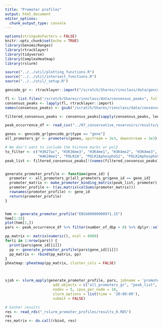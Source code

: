 ```yaml
---
title: "Promoter profiles"
output: html_document
editor_options: 
  chunk_output_type: console
---
```



```r
options(stringsAsFactors = FALSE)
knitr::opts_chunk$set(echo = TRUE)
library(GenomicRanges)
library(rtracklayer)
library(tidyverse)
library(ComplexHeatmap)
library(rslurm)

source("../../util/plotting_functions.R")
source("../../util/intersect_functions.R")
source("../../util/_setup.R")
```

```r
gencode_gr <- rtracklayer::import("/scratch/Shares/rinnclass/data/gencode.v32.annotation.gtf")

fl <- list.files("/scratch/Shares/rinnclass/data/consensus_peaks", full.names = TRUE)
consensus_peaks <- lapply(fl, rtracklayer::import)
names(consensus_peaks) <- gsub("/scratch/Shares/rinnclass/data/consensus_peaks/|.bed", "", fl)

filtered_consensus_peaks <- consensus_peaks[sapply(consensus_peaks, length) > 250]

peak_occurrence_df <- read_csv("../07_conservative_reservoirs/results/peak_occurrence_df.csv")
```

```r
genes <- gencode_gr[gencode_gr$type == "gene"]
all_promoters_gr <- promoters(genes, upstream = 3e3, downstream = 3e3)
```

```r
# We don't want to include the histone marks or pol2
to_filter <- c("H3K27ac", "H3K36me3", "H3K4me1", "H3K4me2", "H3K4me3", "H3K9ac", "H3K9me3", 
               "H4K20me1", "POLR2A", "POLR2AphosphoS2", "POLR2AphosphoS5")
peak_list <- filtered_consensus_peaks[!(names(filtered_consensus_peaks) %in% to_filter)]


generate_promoter_profile <- function(gene_id) {
  promoter <- all_promoters_gr[all_promoters_gr$gene_id == gene_id]
  promoter_matrix <- make_promoter_binding_matrix(peak_list, promoter)
  promoter_profile <- t(as.matrix(colSums(promoter_matrix)))
  rownames(promoter_profile) <- gene_id
  return(promoter_profile)
}


hmm <- generate_promoter_profile("ENSG00000000971.15")
hmm[1:10]
plot(hmm[1,])
pars <- peak_occurrence_df %>% filter(number_of_dbp > 0) %>% dplyr::select(gene_id) %>% dplyr::slice(1:40)

pp_matrix <- matrix(numeric(), ncol = 6000)
for(i in 1:nrow(pars)) {
  print(pars$gene_id[[i]])
  pp <- generate_promoter_profile(pars$gene_id[[i]])
  pp_matrix <- rbind(pp_matrix, pp)
}
pheatmap::pheatmap(pp_matrix, cluster_cols = FALSE)



sjob <- slurm_apply(generate_promoter_profile, pars, jobname = 'promoter_profiles',
                      add_objects = c("all_promoters_gr", "peak_list", "make_promoter_binding_matrix", "extract_peak_view"),
                      nodes = 5, cpus_per_node = 10, 
                      slurm_options = list(time = '20:00:00'),
                      submit = FALSE)
```

```r
# Gather results
res <- read_rds("_rslurm_promoter_profiles/results_0.RDS")
res
res_matrix <- do.call(rbind, res)
```
